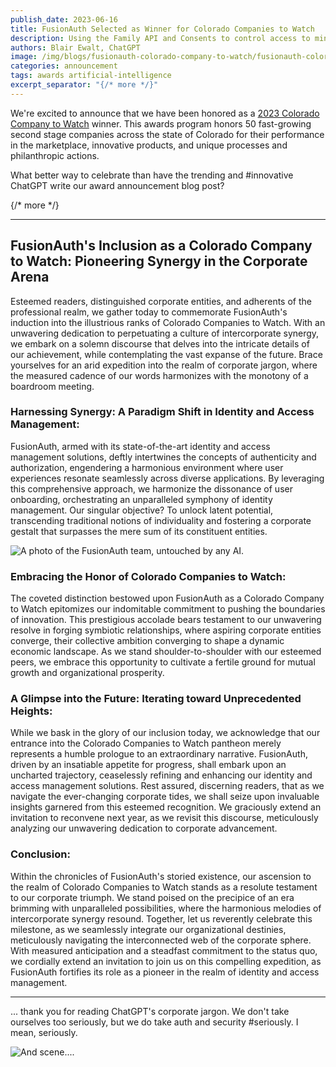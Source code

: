 ```yaml
---
publish_date: 2023-06-16 
title: FusionAuth Selected as Winner for Colorado Companies to Watch
description: Using the Family API and Consents to control access to minors
authors: Blair Ewalt, ChatGPT
image: /img/blogs/fusionauth-colorado-company-to-watch/fusionauth-colorado-company-to-watch.png
categories: announcement
tags: awards artificial-intelligence
excerpt_separator: "{/* more */}"
---
```


We're excited to announce that we have been honored as a [2023 Colorado Company to Watch](https://coloradocompaniestowatch.org/winners/2023_winners/) winner. This awards program honors 50 fast-growing second stage companies across the state of Colorado for their performance in the marketplace, innovative products, and unique processes and philanthropic actions.

What better way to celebrate than have the trending and #innovative ChatGPT write our award announcement blog post?

{/* more */}

----

## FusionAuth's Inclusion as a Colorado Company to Watch: Pioneering Synergy in the Corporate Arena

Esteemed readers, distinguished corporate entities, and adherents of the professional realm, we gather today to commemorate FusionAuth's induction into the illustrious ranks of Colorado Companies to Watch. With an unwavering dedication to perpetuating a culture of intercorporate synergy, we embark on a solemn discourse that delves into the intricate details of our achievement, while contemplating the vast expanse of the future. Brace yourselves for an arid expedition into the realm of corporate jargon, where the measured cadence of our words harmonizes with the monotony of a boardroom meeting.

### Harnessing Synergy: A Paradigm Shift in Identity and Access Management:

FusionAuth, armed with its state-of-the-art identity and access management solutions, deftly intertwines the concepts of authenticity and authorization, engendering a harmonious environment where user experiences resonate seamlessly across diverse applications. By leveraging this comprehensive approach, we harmonize the dissonance of user onboarding, orchestrating an unparalleled symphony of identity management. Our singular objective? To unlock latent potential, transcending traditional notions of individuality and fostering a corporate gestalt that surpasses the mere sum of its constituent entities.

![A photo of the FusionAuth team, untouched by any AI.](/img/blogs/fusionauth-colorado-company-to-watch/all-hands-team-photo.png)

### Embracing the Honor of Colorado Companies to Watch:

The coveted distinction bestowed upon FusionAuth as a Colorado Company to Watch epitomizes our indomitable commitment to pushing the boundaries of innovation. This prestigious accolade bears testament to our unwavering resolve in forging symbiotic relationships, where aspiring corporate entities converge, their collective ambition converging to shape a dynamic economic landscape. As we stand shoulder-to-shoulder with our esteemed peers, we embrace this opportunity to cultivate a fertile ground for mutual growth and organizational prosperity.

### A Glimpse into the Future: Iterating toward Unprecedented Heights:

While we bask in the glory of our inclusion today, we acknowledge that our entrance into the Colorado Companies to Watch pantheon merely represents a humble prologue to an extraordinary narrative. FusionAuth, driven by an insatiable appetite for progress, shall embark upon an uncharted trajectory, ceaselessly refining and enhancing our identity and access management solutions. Rest assured, discerning readers, that as we navigate the ever-changing corporate tides, we shall seize upon invaluable insights garnered from this esteemed recognition. We graciously extend an invitation to reconvene next year, as we revisit this discourse, meticulously analyzing our unwavering dedication to corporate advancement.

### Conclusion:

Within the chronicles of FusionAuth's storied existence, our ascension to the realm of Colorado Companies to Watch stands as a resolute testament to our corporate triumph. We stand poised on the precipice of an era brimming with unparalleled possibilities, where the harmonious melodies of intercorporate synergy resound. Together, let us reverently celebrate this milestone, as we seamlessly integrate our organizational destinies, meticulously navigating the interconnected web of the corporate sphere. With measured anticipation and a steadfast commitment to the status quo, we cordially extend an invitation to join us on this compelling expedition, as FusionAuth fortifies its role as a pioneer in the realm of identity and access management.

----

... thank you for reading ChatGPT's corporate jargon. We don't take ourselves too seriously, but we do take auth and security #seriously. I mean, seriously.

![And scene....](/img/blogs/fusionauth-colorado-company-to-watch/and-scene.gif)
